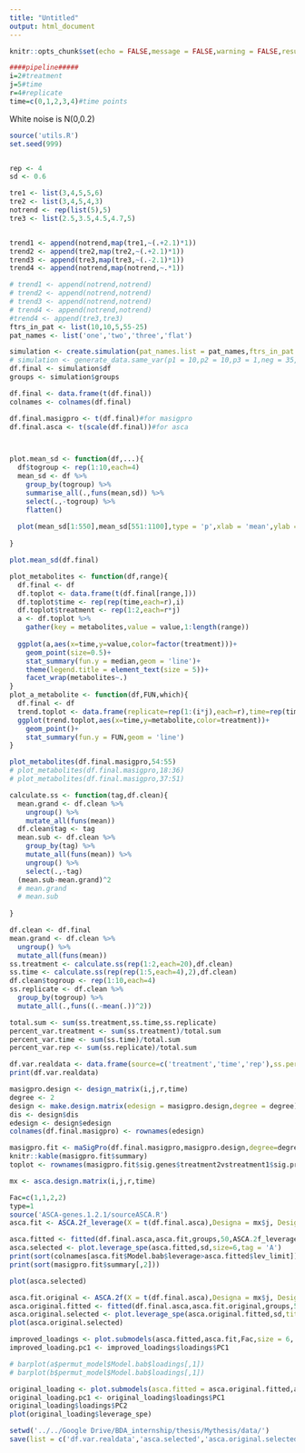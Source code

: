 ```yaml
---
title: "Untitled"
output: html_document
---
```


```r
knitr::opts_chunk$set(echo = FALSE,message = FALSE,warning = FALSE,results = F)
```
```r
####pipeline#####
i=2#treatment
j=5#time
r=4#replicate
time=c(0,1,2,3,4)#time points
```
White noise is N(0,0.2)
```r
source('utils.R')
set.seed(999)


rep <- 4
sd <- 0.6

tre1 <- list(3,4,5,5,6)
tre2 <- list(3,4,5,4,3)
notrend <- rep(list(5),5)
tre3 <- list(2.5,3.5,4.5,4.7,5)


trend1 <- append(notrend,map(tre1,~(.+2.1)*1))
trend2 <- append(tre2,map(tre2,~(.+2.1)*1))
trend3 <- append(tre3,map(tre3,~(.-2.1)*1))
trend4 <- append(notrend,map(notrend,~.*1))

# trend1 <- append(notrend,notrend)
# trend2 <- append(notrend,notrend)
# trend3 <- append(notrend,notrend)
# trend4 <- append(notrend,notrend)
#trend4 <- append(tre3,tre3)
ftrs_in_pat <- list(10,10,5,55-25)
pat_names <- list('one','two','three','flat')

simulation <- create.simulation(pat_names.list = pat_names,ftrs_in_pat.list = ftrs_in_pat,replicates = rep,sd = sd,trend1,trend2,trend3,trend4)
# simulation <- generate_data.same_var(p1 = 10,p2 = 10,p3 = 1,neg = 35,var=0.2)
df.final <- simulation$df
groups <- simulation$groups

df.final <- data.frame(t(df.final))
colnames <- colnames(df.final)

df.final.masigpro <- t(df.final)#for masigpro
df.final.asca <- t(scale(df.final))#for asca



plot.mean_sd <- function(df,...){
  df$togroup <- rep(1:10,each=4)
  mean_sd <- df %>% 
    group_by(togroup) %>% 
    summarise_all(.,funs(mean,sd)) %>% 
    select(.,-togroup) %>% 
    flatten()
  
  plot(mean_sd[1:550],mean_sd[551:1100],type = 'p',xlab = 'mean',ylab = 'sd',...)
  
}

plot.mean_sd(df.final)
```

```r
plot_metabolites <- function(df,range){
  df.final <- df
  df.toplot <- data.frame(t(df.final[range,]))
  df.toplot$time <- rep(rep(time,each=r),i)
  df.toplot$treatment <- rep(1:2,each=r*j)
  a <- df.toplot %>% 
    gather(key = metabolites,value = value,1:length(range))
  
  ggplot(a,aes(x=time,y=value,color=factor(treatment)))+
    geom_point(size=0.5)+
    stat_summary(fun.y = median,geom = 'line')+
    theme(legend.title = element_text(size = 5))+
    facet_wrap(metabolites~.)
}
plot_a_metabolite <- function(df,FUN,which){
  df.final <- df
  trend.toplot <- data.frame(replicate=rep(1:(i*j),each=r),time=rep(time,each=r),treatment=factor(rep(1:i,each=j*r)),metabolite=df.final[which,])
  ggplot(trend.toplot,aes(x=time,y=metabolite,color=treatment))+
    geom_point()+
    stat_summary(fun.y = FUN,geom = 'line')
}
```

```r
plot_metabolites(df.final.masigpro,54:55)
# plot_metabolites(df.final.masigpro,18:36)
# plot_metabolites(df.final.masigpro,37:51)
```

```r
calculate.ss <- function(tag,df.clean){
  mean.grand <- df.clean %>% 
    ungroup() %>% 
    mutate_all(funs(mean))
  df.clean$tag <- tag
  mean.sub <- df.clean %>%
    group_by(tag) %>%
    mutate_all(funs(mean)) %>% 
    ungroup() %>% 
    select(.,-tag)
  (mean.sub-mean.grand)^2
  # mean.grand
  # mean.sub
  
}

df.clean <- df.final
mean.grand <- df.clean %>% 
  ungroup() %>% 
  mutate_all(funs(mean))
ss.treatment <- calculate.ss(rep(1:2,each=20),df.clean)
ss.time <- calculate.ss(rep(rep(1:5,each=4),2),df.clean)
df.clean$togroup <- rep(1:10,each=4)
ss.replicate <- df.clean %>%
  group_by(togroup) %>% 
  mutate_all(.,funs((.-mean(.))^2))

total.sum <- sum(ss.treatment,ss.time,ss.replicate)
percent_var.treatment <- sum(ss.treatment)/total.sum
percent_var.time <- sum(ss.time)/total.sum
percent_var.rep <- sum(ss.replicate)/total.sum

df.var.realdata <- data.frame(source=c('treatment','time','rep'),ss.percentage=c(percent_var.treatment*100,percent_var.time*100,percent_var.rep*100))
print(df.var.realdata)
```

```r
masigpro.design <- design_matrix(i,j,r,time)
degree <- 2
design <- make.design.matrix(edesign = masigpro.design,degree = degree)
dis <- design$dis
edesign <- design$edesign
colnames(df.final.masigpro) <- rownames(edesign)

masigpro.fit <- maSigPro(df.final.masigpro,masigpro.design,degree=degree,rsq = 0.7)
knitr::kable(masigpro.fit$summary)
toplot <- rownames(masigpro.fit$sig.genes$treatment2vstreatment1$sig.profiles)
```

```r
mx <- asca.design.matrix(i,j,r,time)

Fac=c(1,1,2,2)
type=1
source('ASCA-genes.1.2.1/sourceASCA.R')
asca.fit <- ASCA.2f_leverage(X = t(df.final.asca),Designa = mx$j, Designb = mx$i,type = type, Fac = Fac)

asca.fitted <- fitted(df.final.asca,asca.fit,groups,50,ASCA.2f_leverage)
asca.selected <- plot.leverage_spe(asca.fitted,sd,size=6,tag = 'A')
print(sort(colnames[asca.fit$Model.bab$leverage>asca.fitted$lev_limit]))
print(sort(masigpro.fit$summary[,2]))

```

```r
plot(asca.selected)
```

```r
asca.fit.original <- ASCA.2f(X = t(df.final.asca),Designa = mx$j, Designb = mx$i,type = type, Fac = Fac)
asca.original.fitted <- fitted(df.final.asca,asca.fit.original,groups,50,ASCA.2f)
asca.original.selected <- plot.leverage_spe(asca.original.fitted,sd,title = 'original leverage and SPE with 2 PCs',size=6,tag = 'B')
plot(asca.original.selected)
```

```r
improved_loadings <- plot.submodels(asca.fitted,asca.fit,Fac,size = 6, tag = 'D')
improved_loading.pc1 <- improved_loadings$loadings$PC1
```

```r
# barplot(a$permut_model$Model.bab$loadings[,1])
# barplot(b$permut_model$Model.bab$loadings[,1])
```



```r
original_loading <- plot.submodels(asca.fitted = asca.original.fitted,asca.fit.original,Fac,size = 6, tag = 'C')
original_loading.pc1 <- original_loading$loadings$PC1
original_loading$loadings$PC2
plot(original_loading$leverage_spe)
```
```r
setwd('../../Google Drive/BDA_internship/thesis/Mythesis/data/')
save(list = c('df.var.realdata','asca.selected','asca.original.selected','improved_loading.pc1','original_loading.pc1'),file = 'data.RData')
```

